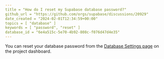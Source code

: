 ```yaml
---
title = "How do I reset my Supabase database password?"
github_url = "https://github.com/orgs/supabase/discussions/20929"
date_created = "2024-02-01T12:34:59+00:00"
topics = [ "database" ]
keywords = [ "password", "reset" ]
database_id = "6e4a515c-5e70-4b92-808c-f076d47d4e35"
---
```


You can reset your database password from the [Database Settings page](/dashboard/project/_/database/settings) on the project dashboard.
